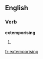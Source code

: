 
==English==

===Verb===
'''extemporising'''

# {{present participle of|[[extemporise]]}}

[[fr:extemporising]]